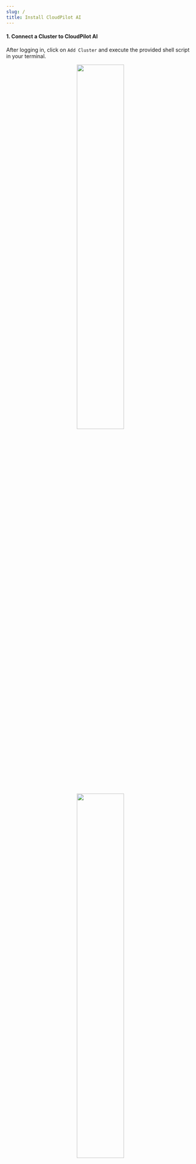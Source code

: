 ```yaml
---
slug: /
title: Install CloudPilot AI
---
```




#### 1. Connect a Cluster to CloudPilot AI

After logging in, click on `Add Cluster` and execute the provided shell script in your terminal.

<p align="center" width="100%">
    <img src={addClusterS1} width="50%" align="center"/>
    <img src={addClusterS2} width="50%" align="center"/>
</p>

Once the shell script has run, click the `I ran the script` button. You will then see your potential savings with CloudPilot AI in the `Cost overview`.

#### 2. Install CloudPilot AI Optimization Components

After connecting your cluster to CloudPilot AI, you can begin installing the optimization components by executing the provided shell script.

<p align="center" width="100%">
    <img src={addController} width="80%" align="center"/>
</p>

Once the shell script has run, click the `I ran the script` button. You will be redirected to the rebalance page.

#### 3. Rebalance your cluster

Now, you can start rebalancing your clusters. This process will be done in three steps:
1. Launch the new replacement nodes.
2. Drain the workloads from the old nodes to the new nodes.
3. Delete the old nodes.

This process ensures that your workloads are always available.

<p align="center" width="100%">
    <img src={rebalances1} width="50%" align="center"/>
    <img src={rebalances2} width="50%" align="center"/>
</p>

With these steps, your cluster is now managed by CloudPilot AI. It will scale out when your workloads increase and scale in when your workloads decrease, always choosing the nodes that best match your workloads.
